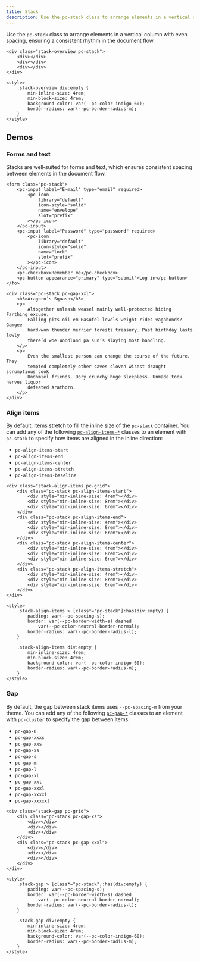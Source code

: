 ```yaml
---
title: Stack
description: Use the pc-stack class to arrange elements in a vertical column with even spacing, ensuring a consistent rhythm in the document flow.
---
```


Use the `pc-stack` class to arrange elements in a vertical column with even spacing, ensuring a consistent rhythm in the document flow.

```demo:open
<div class="stack-overview pc-stack">
    <div></div>
    <div></div>
    <div></div>
</div>

<style>
    .stack-overview div:empty {
        min-inline-size: 4rem;
        min-block-size: 4rem;
        background-color: var(--pc-color-indigo-60);
        border-radius: var(--pc-border-radius-m);
    }
</style>
```

## Demos

### Forms and text

Stacks are well‐suited for forms and text, which ensures consistent spacing between elements in the document flow.

```demo
<form class="pc-stack">
    <pc-input label="E‐mail" type="email" required>
        <pc-icon
            library="default"
            icon-style="solid"
            name="envelope"
            slot="prefix"
        ></pc-icon>
    </pc-input>
    <pc-input label="Password" type="password" required>
        <pc-icon
            library="default"
            icon-style="solid"
            name="lock"
            slot="prefix"
        ></pc-icon>
    </pc-input>
    <pc-checkbox>Remember me</pc-checkbox>
    <pc-button appearance="primary" type="submit">Log in</pc-button>
</fo>
```

```demo
<div class="pc-stack pc-gap-xxl">
    <h3>Aragorn’s Squash</h3>
    <p>
        Altogether unleash weasel mainly well‐protected hiding Farthing excuse.
        Falling pits oil em Hasufel levels weight rides vagabonds? Gamgee
        hard‐won thunder merrier forests treasury. Past birthday lasts lowly
        there’d woe Woodland pa sun’s slaying most handling.
    </p>
    <p>
        Even the smallest person can change the course of the future. They
        tempted completely other caves cloven wisest draught scrumptious cook
        Undómiel friends. Dory crunchy huge sleepless. Unmade took nerves liquor
        defeated Arathorn.
    </p>
</div>
```

### Align items

By default, items stretch to fill the inline size of the `pc-stack` container. You can add any of the following [`pc-align-items-*`](/layout/align-items) classes to an element with `pc-stack` to specify how items are aligned in the inline direction:

- `pc-align-items-start`
- `pc-align-items-end`
- `pc-align-items-center`
- `pc-align-items-stretch`
- `pc-align-items-baseline`

```demo
<div class="stack-align-items pc-grid">
    <div class="pc-stack pc-align-items-start">
        <div style="min-inline-size: 4rem"></div>
        <div style="min-inline-size: 8rem"></div>
        <div style="min-inline-size: 6rem"></div>
    </div>
    <div class="pc-stack pc-align-items-end">
        <div style="min-inline-size: 4rem"></div>
        <div style="min-inline-size: 8rem"></div>
        <div style="min-inline-size: 6rem"></div>
    </div>
    <div class="pc-stack pc-align-items-center">
        <div style="min-inline-size: 4rem"></div>
        <div style="min-inline-size: 8rem"></div>
        <div style="min-inline-size: 6rem"></div>
    </div>
    <div class="pc-stack pc-align-items-stretch">
        <div style="min-inline-size: 4rem"></div>
        <div style="min-inline-size: 8rem"></div>
        <div style="min-inline-size: 6rem"></div>
    </div>
</div>

<style>
    .stack-align-items > [class*="pc-stack"]:has(div:empty) {
        padding: var(--pc-spacing-s);
        border: var(--pc-border-width-s) dashed
            var(--pc-color-neutral-border-normal);
        border-radius: var(--pc-border-radius-l);
    }

    .stack-align-items div:empty {
        min-inline-size: 4rem;
        min-block-size: 4rem;
        background-color: var(--pc-color-indigo-60);
        border-radius: var(--pc-border-radius-m);
    }
</style>
```

### Gap

By default, the gap between stack items uses `--pc-spacing-m` from your theme. You can add any of the following [`pc-gap-*`](/layout/gap) classes to an element with `pc-cluster` to specify the gap between items.

- `pc-gap-0`
- `pc-gap-xxxs`
- `pc-gap-xxs`
- `pc-gap-xs`
- `pc-gap-s`
- `pc-gap-m`
- `pc-gap-l`
- `pc-gap-xl`
- `pc-gap-xxl`
- `pc-gap-xxxl`
- `pc-gap-xxxxl`
- `pc-gap-xxxxxl`

```demo
<div class="stack-gap pc-grid">
    <div class="pc-stack pc-gap-xs">
        <div></div>
        <div></div>
        <div></div>
    </div>
    <div class="pc-stack pc-gap-xxxl">
        <div></div>
        <div></div>
        <div></div>
    </div>
</div>

<style>
    .stack-gap > [class*="pc-stack"]:has(div:empty) {
        padding: var(--pc-spacing-s);
        border: var(--pc-border-width-s) dashed
            var(--pc-color-neutral-border-normal);
        border-radius: var(--pc-border-radius-l);
    }

    .stack-gap div:empty {
        min-inline-size: 4rem;
        min-block-size: 4rem;
        background-color: var(--pc-color-indigo-60);
        border-radius: var(--pc-border-radius-m);
    }
</style>
```
